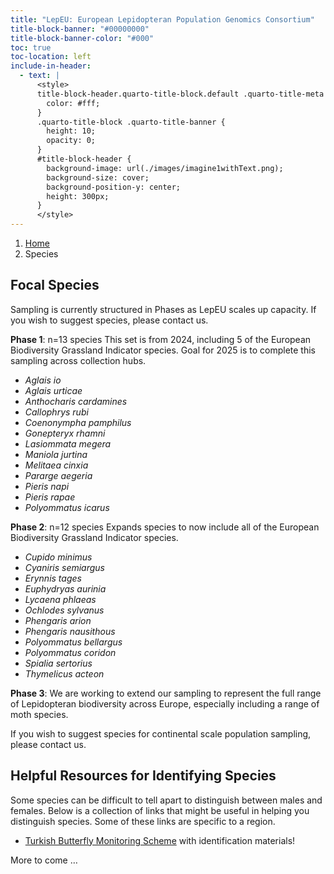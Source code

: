 ```yaml
---
title: "LepEU: European Lepidopteran Population Genomics Consortium"
title-block-banner: "#00000000"
title-block-banner-color: "#000"
toc: true
toc-location: left
include-in-header:
  - text: |
      <style>
      title-block-header.quarto-title-block.default .quarto-title-meta {
        color: #fff;
      }
      .quarto-title-block .quarto-title-banner {
        height: 10;
        opacity: 0;
      }
      #title-block-header {
        background-image: url(./images/imagine1withText.png);
        background-size: cover;
        background-position-y: center;
        height: 300px;
      }
      </style>
---
```


```{=html}
<nav aria-label="breadcrumb">
  <ol class="breadcrumb">
    <li class="breadcrumb-item"><a href="index.html">Home</a></li>
    <li class="breadcrumb-item active" aria-current="page">Species</li>
  </ol>
</nav>
```

## Focal Species
 <!-- TODO: Image or plate of species --> 
Sampling is currently structured in Phases as LepEU scales up capacity.
If you wish to suggest species, please contact us.

**Phase 1**: n=13 species
This set is from 2024, including 5 of the European Biodiversity Grassland Indicator species. Goal for 2025 is to complete this sampling across collection hubs. 

- *Aglais io*
- *Aglais urticae*
- *Anthocharis cardamines*
- *Callophrys rubi*
- *Coenonympha pamphilus*
- *Gonepteryx rhamni*
- *Lasiommata megera*
- *Maniola jurtina*
- *Melitaea cinxia*
- *Pararge aegeria*
- *Pieris napi*
- *Pieris rapae*
- *Polyommatus icarus*

**Phase 2**: n=12 species
Expands species to now include all of the European Biodiversity Grassland Indicator species.

- *Cupido minimus*
- *Cyaniris semiargus*
- *Erynnis tages*
- *Euphydryas aurinia*
- *Lycaena phlaeas*
- *Ochlodes sylvanus*
- *Phengaris arion*
- *Phengaris nausithous*
- *Polyommatus bellargus*
- *Polyommatus coridon*
- *Spialia sertorius*
- *Thymelicus acteon*

**Phase 3**: We are working to extend our sampling to represent the full range of Lepidopteran biodiversity across Europe, especially including a range of moth species.

If you wish to suggest species for continental scale population sampling, please contact us.


## Helpful Resources for Identifying Species

Some species can be difficult to tell apart to distinguish between males and females. Below is a collection of links that might be useful in helping you distinguish species. Some of these links are specific to a region.

- [Turkish Butterfly Monitoring Scheme](https://butterfly-monitoring.net/tr/node/124) with identification materials!

More to come ... 